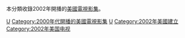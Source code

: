 本分類收錄2002年開播的[[美國|美國]][[電視影集|電視影集]]。

{{year by category
|m=2
|c=0
|d=0
|y=2
|cat=開播的美國電視影集
|sortkey=美國電視
|parent=各年開播的美國電視影集
|subcat=2002年美國電視
}}

[[Category:2002年開播的電視劇|U]]
[[Category:2000年代開播的美國電視影集|Category:2000年代開播的美國電視影集]]
[[Category:2002年電視劇集|U]]
[[Category:2002年美國建立|Category:2002年美國建立]]
[[Category:2002年美国电视|Category:2002年美国电视]]